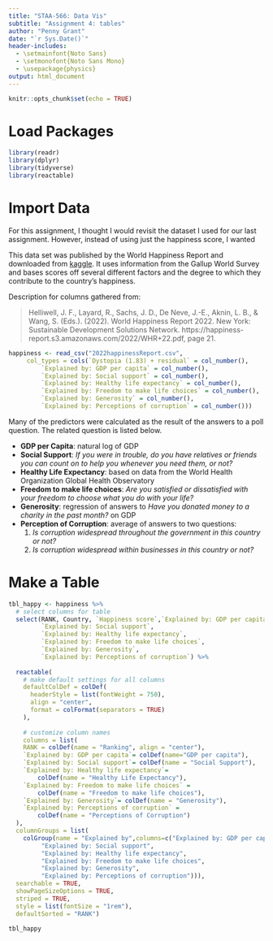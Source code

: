 ```yaml
---
title: "STAA-566: Data Vis"
subtitle: "Assignment 4: tables"
author: "Penny Grant"
date: "`r Sys.Date()`"
header-includes:
  - \setmainfont{Noto Sans}
  - \setmonofont{Noto Sans Mono}
  - \usepackage{physics}
output: html_document
---
```


```r
knitr::opts_chunk$set(echo = TRUE)
```

# Load Packages

```r
library(readr)
library(dplyr)
library(tidyverse)
library(reactable)
```


# Import Data

For this assignment, I thought I would revisit the dataset I used for our last assignment. However, instead of using just the happiness score, I wanted 

This data set was published by the World Happiness Report and downloaded from [kaggle](https://www.kaggle.com/datasets/mathurinache/world-happiness-report). It uses information from the Gallup World Survey and bases scores off several different factors and the degree to which they contribute to the country's happiness.

Description for columns gathered from:

> Helliwell, J. F., Layard, R., Sachs, J. D., De Neve, J.-E., Aknin, L. B., & Wang, S. (Eds.). (2022). World Happiness Report 2022. New York: Sustainable Development Solutions Network. https://happiness-report.s3.amazonaws.com/2022/WHR+22.pdf, page 21.

```r
happiness <- read_csv("2022happinessReport.csv", 
     col_types = cols(`Dystopia (1.83) + residual` = col_number(), 
         `Explained by: GDP per capita` = col_number(), 
         `Explained by: Social support` = col_number(), 
         `Explained by: Healthy life expectancy` = col_number(), 
         `Explained by: Freedom to make life choices` = col_number(), 
         `Explained by: Generosity` = col_number(), 
         `Explained by: Perceptions of corruption` = col_number()))
```

Many of the predictors were calculated as the result of the answers to a poll question. The related question is listed below.

* **GDP per Capita**: natural log of GDP
* **Social Support**: *If you were in trouble, do you have relatives or friends you can count on to help you whenever you need them, or not?*
* **Healthy Life Expectancy**: based on data from the World Health Organization Global Health Observatory
* **Freedom to make life choices**: *Are you satisfied or dissatisfied with your freedom to choose what you do with your life?*
* **Generosity**: regression of answers to *Have you donated money to a charity in the past month?* on GDP
* **Perception of Corruption**: average of answers to two questions:
  1. *Is corruption widespread throughout the government in this country or not?*
  2. *Is corruption widespread within businesses in this country or not?*


# Make a Table


```r
tbl_happy <- happiness %>% 
  # select columns for table
  select(RANK, Country, `Happiness score`,`Explained by: GDP per capita`,
         `Explained by: Social support`,
         `Explained by: Healthy life expectancy`,
         `Explained by: Freedom to make life choices`, 
         `Explained by: Generosity`,
         `Explained by: Perceptions of corruption`) %>%
  
  reactable(
    # make default settings for all columns
    defaultColDef = colDef(
      headerStyle = list(fontWeight = 750),
      align = "center",
      format = colFormat(separators = TRUE)
    ),
    
    # customize column names
    columns = list(
    RANK = colDef(name = "Ranking", align = "center"),
    `Explained by: GDP per capita`= colDef(name="GDP per capita"),
    `Explained by: Social support`= colDef(name = "Social Support"),
    `Explained by: Healthy life expectancy`= 
        colDef(name = "Healthy Life Expectancy"),
    `Explained by: Freedom to make life choices` = 
        colDef(name = "Freedom to make life choices"),
    `Explained by: Generosity`= colDef(name = "Generosity"),
    `Explained by: Perceptions of corruption` =
        colDef(name = "Perceptions of Corruption")
  ),
  columnGroups = list(
    colGroup(name = "Explained by",columns=c("Explained by: GDP per capita",
         "Explained by: Social support",
         "Explained by: Healthy life expectancy",
         "Explained by: Freedom to make life choices", 
         "Explained by: Generosity",
         "Explained by: Perceptions of corruption"))),
  searchable = TRUE,
  showPageSizeOptions = TRUE,
  striped = TRUE,
  style = list(fontSize = "1rem"),
  defaultSorted = "RANK")
```



```r
tbl_happy
```










